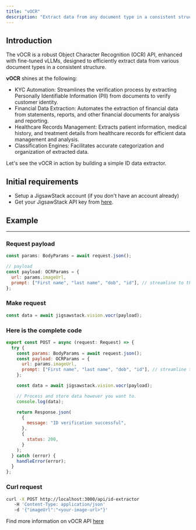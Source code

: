 ```yaml
---
title: "vOCR"
description: "Extract data from any document type in a consistent structure with fine-tuned vLLMs for the highest accuracy."
---
```


## Introduction

The vOCR is a robust Object Character Recognition (OCR) API, enhanced with fine-tuned vLLMs, designed to efficiently extract data from various document types in a consistent structure.

**vOCR** shines at the following:

- KYC Automation: Streamlines the verification process by extracting Personally Identifiable Information (PII) from documents to verify customer identity.
- Financial Data Extraction: Automates the extraction of financial data from statements, reports, and other financial documents for analysis and reporting.
- Healthcare Records Management: Extracts patient information, medical history, and treatment details from healthcare records for efficient data management and analysis.
- Classification Engines: Facilitates accurate categorization and organization of extracted data.

Let's see the vOCR in action by building a simple ID data extractor.

## Initial requirements

- Setup a JigsawStack account (if you don't have an account already)
- Get your JigsawStack API key from [here](https://jigsawstack.com/dashboard).

## Example

---

### Request payload

```javascript
const params: BodyParams = await request.json();

// payload
const payload: OCRParams = {
  url: params.imageUrl,
  prompt: ["First name", "last name", "dob", "id"], // streamline to the data you need.
};
```

### Make request

```javascript
const data = await jigsawstack.vision.vocr(payload);
```

### Here is the complete code

```javascript api/id-extractor.ts
export const POST = async (request: Request) => {
  try {
    const params: BodyParams = await request.json();
    const payload: OCRParams = {
      url: params.imageUrl,
      prompt: ["First name", "last name", "dob", "id"], // streamline to the data you need.
    };

    const data = await jigsawstack.vision.vocr(payload);

    // Process and store data however you want to.
    console.log(data);

    return Response.json(
      {
        message: "ID verification successful",
      },
      {
        status: 200,
      }
    );
  } catch (error) {
    handleError(error);
  }
};
```

### Curl request

```bash
curl -X POST http://localhost:3000/api/id-extractor
   -H 'Content-Type: application/json'
   -d '{"imageUrl":"<your-image-url>"}'
```

<Info>Find more information on vOCR API [here](/docs/api-reference/ai/vocr)</Info>
